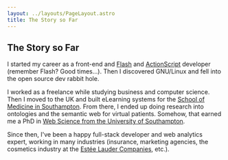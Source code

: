 ---
layout: ../layouts/PageLayout.astro
title: The Story so Far 
---

## The Story so Far

I started my career as a front-end and [Flash](https://en.wikipedia.org/wiki/Adobe_Flash) and [ActionScript](https://en.wikipedia.org/wiki/ActionScript) developer (remember Flash? Good times...). Then I discovered GNU/Linux and fell into the open source dev rabbit hole.  

I worked as a freelance while studying business and computer science. Then I moved to the UK and built eLearning systems for the [School of Medicine in Southampton](https://www.southampton.ac.uk/about/faculties-schools-departments/faculty-of-medicine). From there, I ended up doing research into ontologies and the semantic web for virtual patients. Somehow, that earned me a PhD in [Web Science from the University of Southampton](https://www.southampton.ac.uk/research/institutes-centres/web-science-institute).

Since then, I've been a happy full-stack developer and web analytics expert, working in many industries (insurance, marketing agencies, the cosmetics industry at the [Estée Lauder Companies](https://www.elcompanies.com), etc.).
